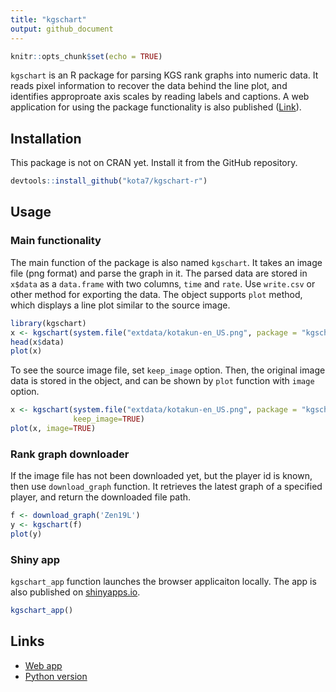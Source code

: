 ```yaml
---
title: "kgschart"
output: github_document
---
```


```r
knitr::opts_chunk$set(echo = TRUE)
```


`kgschart` is an R package for parsing KGS rank graphs into numeric data.
It reads pixel information to recover the data behind the line plot, and identifies approproate axis scales by reading labels and captions.
A web application for using the package functionality is also published ([Link](https://kota.shinyapps.io/kgschart-app/)). 

## Installation

This package is not on CRAN yet. Install it from the GitHub repository. 

```R
devtools::install_github("kota7/kgschart-r")
```


## Usage

### Main functionality

The main function of the package is also named `kgschart`.  It takes an image file  (png format) and parse the graph in it.
The parsed data are stored in `x$data` as a `data.frame` with two columns, `time` and `rate`.  Use `write.csv` or other method for exporting the data.
The object supports `plot` method, which displays a line plot similar to the source image.

```r
library(kgschart)
x <- kgschart(system.file("extdata/kotakun-en_US.png", package = "kgschart"))
head(x$data)
plot(x)
```


To see the source image file, set `keep_image` option.  Then, the original image data is stored in the object, and can be shown by `plot` function with `image` option. 
```r
x <- kgschart(system.file("extdata/kotakun-en_US.png", package = "kgschart"),
              keep_image=TRUE)
plot(x, image=TRUE)
```


### Rank graph downloader

If the image file has not been downloaded yet, but the player id is known, then use `download_graph` function.  It retrieves the latest graph of a specified player, and return the downloaded file path.

```r
f <- download_graph('Zen19L')
y <- kgschart(f)
plot(y)
```


### Shiny app

`kgschart_app` function launches the browser applicaiton locally.  The app is also published on [shinyapps.io](https://kota.shinyapps.io/kgschart-app/).

```r
kgschart_app()
```




## Links

- [Web app](https://kota.shinyapps.io/kgschart-app/)
- [Python version](https://github.com/kota7/kgschart)
